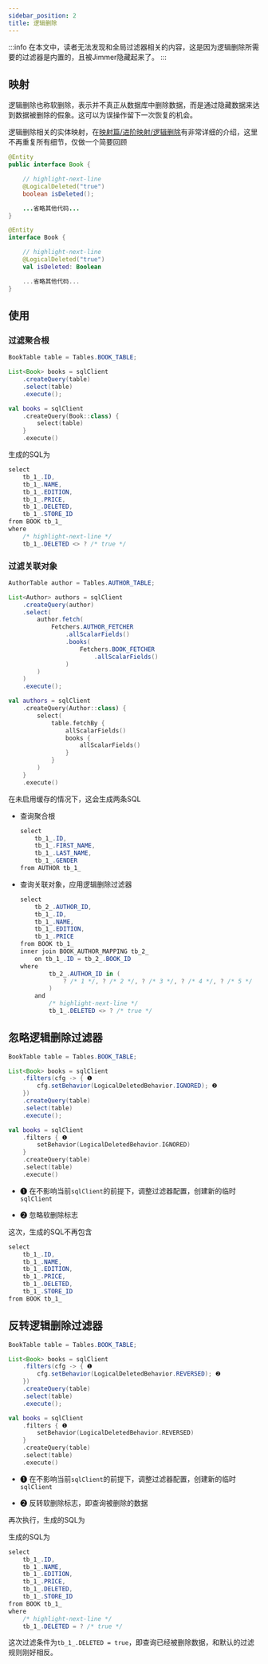 ```yaml
---
sidebar_position: 2
title: 逻辑删除
---
```



:::info
在本文中，读者无法发现和全局过滤器相关的内容，这是因为逻辑删除所需要的过滤器是内置的，且被Jimmer隐藏起来了。
:::

## 映射

逻辑删除也称软删除，表示并不真正从数据库中删除数据，而是通过隐藏数据来达到数据被删除的假象。这可以为误操作留下一次恢复的机会。

逻辑删除相关的实体映射，在[映射篇/进阶映射/逻辑删除](../../mapping/advanced/logical-deleted/entity)有非常详细的介绍，这里不再重复所有细节，仅做一个简要回顾

<Tabs groupId="language">
<TabItem value="java" label="Java">

```java title="Book.java"
@Entity
public interface Book {

    // highlight-next-line
    @LogicalDeleted("true")
    boolean isDeleted();

    ...省略其他代码...
}
```

</TabItem>
<TabItem value="kotlin" label="Kotlin">

```kotlin title="Book.kt"
@Entity
interface Book {

    // highlight-next-line
    @LogicalDeleted("true")
    val isDeleted: Boolean

    ...省略其他代码...
}
```

</TabItem>
</Tabs>

## 使用

### 过滤聚合根

<Tabs groupId="language">
<TabItem value="java" label="Java">

```java
BookTable table = Tables.BOOK_TABLE;

List<Book> books = sqlClient
    .createQuery(table)
    .select(table)
    .execute();
```

</TabItem>
<TabItem value="kotlin" label="Kotlin">

```kotlin
val books = sqlClient
    .createQuery(Book::class) {
        select(table)
    }
    .execute()
```

</TabItem>
</Tabs>

生成的SQL为

```csharp
select
    tb_1_.ID,
    tb_1_.NAME,
    tb_1_.EDITION,
    tb_1_.PRICE,
    tb_1_.DELETED,
    tb_1_.STORE_ID
from BOOK tb_1_
where
    /* highlight-next-line */
    tb_1_.DELETED <> ? /* true */
```

### 过滤关联对象

<Tabs groupId="language">
<TabItem value="java" label="Java">

```java
AuthorTable author = Tables.AUTHOR_TABLE;

List<Author> authors = sqlClient
    .createQuery(author)
    .select(
        author.fetch(
            Fetchers.AUTHOR_FETCHER
                .allScalarFields()
                .books(
                    Fetchers.BOOK_FETCHER
                        .allScalarFields()
                )
        )
    )
    .execute();
```

</TabItem>
<TabItem value="kotlin" label="Kotlin">

```kotlin
val authors = sqlClient
    .createQuery(Author::class) {
        select(
            table.fetchBy {
                allScalarFields()
                books {
                    allScalarFields()
                }
            }
        )
    }
    .execute()
```

</TabItem>
</Tabs>

在未启用缓存的情况下，这会生成两条SQL

-   查询聚合根

    ```csharp
    select
        tb_1_.ID,
        tb_1_.FIRST_NAME,
        tb_1_.LAST_NAME,
        tb_1_.GENDER
    from AUTHOR tb_1_
    ```

-   查询关联对象，应用逻辑删除过滤器

    ```csharp
    select
        tb_2_.AUTHOR_ID,
        tb_1_.ID,
        tb_1_.NAME,
        tb_1_.EDITION,
        tb_1_.PRICE
    from BOOK tb_1_
    inner join BOOK_AUTHOR_MAPPING tb_2_
        on tb_1_.ID = tb_2_.BOOK_ID
    where
            tb_2_.AUTHOR_ID in (
                ? /* 1 */, ? /* 2 */, ? /* 3 */, ? /* 4 */, ? /* 5 */
            )
        and
            /* highlight-next-line */
            tb_1_.DELETED <> ? /* true */
    ```

## 忽略逻辑删除过滤器

<Tabs groupId="language">
<TabItem value="java" label="Java">

```java
BookTable table = Tables.BOOK_TABLE;

List<Book> books = sqlClient
    .filters(cfg -> { ❶
        cfg.setBehavior(LogicalDeletedBehavior.IGNORED); ❷
    })
    .createQuery(table)
    .select(table)
    .execute();
```

</TabItem>
<TabItem value="kotlin" label="Kotlin">

```kotlin
val books = sqlClient
    .filters { ❶
        setBehavior(LogicalDeletedBehavior.IGNORED)
    }
    .createQuery(table)
    .select(table)
    .execute()
```

</TabItem>
</Tabs>

-   ❶ 在不影响当前`sqlClient`的前提下，调整过滤器配置，创建新的临时`sqlClient`

-   ❷ 忽略软删除标志

这次，生成的SQL不再包含

```csharp
select
    tb_1_.ID,
    tb_1_.NAME,
    tb_1_.EDITION,
    tb_1_.PRICE,
    tb_1_.DELETED,
    tb_1_.STORE_ID
from BOOK tb_1_
```

## 反转逻辑删除过滤器

<Tabs groupId="language">
<TabItem value="java" label="Java">

```java
BookTable table = Tables.BOOK_TABLE;

List<Book> books = sqlClient
    .filters(cfg -> { ❶
        cfg.setBehavior(LogicalDeletedBehavior.REVERSED); ❷
    })
    .createQuery(table)
    .select(table)
    .execute();
```

</TabItem>
<TabItem value="kotlin" label="Kotlin">

```kotlin
val books = sqlClient
    .filters { ❶
        setBehavior(LogicalDeletedBehavior.REVERSED)
    }
    .createQuery(table)
    .select(table)
    .execute()
```

</TabItem>
</Tabs>

-   ❶ 在不影响当前`sqlClient`的前提下，调整过滤器配置，创建新的临时`sqlClient`

-   ❷ 反转软删除标志，即查询被删除的数据

再次执行，生成的SQL为

生成的SQL为

```csharp
select
    tb_1_.ID,
    tb_1_.NAME,
    tb_1_.EDITION,
    tb_1_.PRICE,
    tb_1_.DELETED,
    tb_1_.STORE_ID
from BOOK tb_1_
where
    /* highlight-next-line */
    tb_1_.DELETED = ? /* true */
```

这次过滤条件为`tb_1_.DELETED = true`，即查询已经被删除数据，和默认的过滤规则刚好相反。
